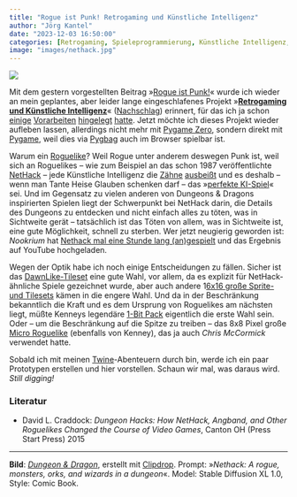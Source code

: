 ```yaml
---
title: "Rogue ist Punk! Retrogaming und Künstliche Intelligenz"
author: "Jörg Kantel"
date: "2023-12-03 16:50:00"
categories: [Retrogaming, Spieleprogrammierung, Künstliche Intelligenz, Tiles und Sprites, Pygame]
image: "images/nethack.jpg"
---
```


[![](images/nethack-b.jpg)](https://www.flickr.com/photos/schockwellenreiter/53372945339/)

Mit dem gestern vorgestellten Beitrag »[Rogue ist Punk!](https://kantel.github.io/posts/2023120202_roguelike_browser/)« wurde ich wieder an mein geplantes, aber leider lange eingeschlafenes Projekt »**[Retrogaming und Künstliche Intelligenz](http://blog.schockwellenreiter.de/2022/04/2022041401.html)**« ([Nachschlag](http://blog.schockwellenreiter.de/2022/04/2022041502.html)) erinnert, für das ich ja schon [einige](http://blog.schockwellenreiter.de/2022/04/2022041701.html)  [Vorarbeiten](http://blog.schockwellenreiter.de/2022/04/2022041901.html) [hingelegt](http://blog.schockwellenreiter.de/2022/04/2022042101.html) [hatte](http://blog.schockwellenreiter.de/2022/04/2022042501.html). Jetzt möchte ich dieses Projekt wieder aufleben lassen, allerdings nicht mehr mit [Pygame Zero](http://cognitiones.kantel-chaos-team.de/multimedia/spieleprogrammierung/pygamezero.html), sondern direkt mit [Pygame](http://cognitiones.kantel-chaos-team.de/multimedia/spieleprogrammierung/pygame.html), weil dies via [Pygbag](http://cognitiones.kantel-chaos-team.de/multimedia/spieleprogrammierung/pygbag.html) auch im Browser spielbar ist.

Warum ein [Roguelike](http://cognitiones.kantel-chaos-team.de/medien/retrogames/rogue.html)? Weil Rogue unter anderem deswegen Punk ist, weil sich an Roguelikes -- wie zum Beispiel an das schon 1987 veröffentlichte [NetHack](http://cognitiones.kantel-chaos-team.de/medien/retrogames/nethack.html) -- jede Künstliche Intelligenz die [Zähne](https://the-decoder.de/nethack-retro-game-zeigt-deep-learning-schwaechen/) [ausbeißt](https://the-decoder.de/nethack-altertuemliches-videospiel-soll-ki-entwicklung-voranbringen/) und es deshalb -- wenn man Tante Heise Glauben schenken darf -- das »[perfekte KI-Spiel](https://www.heise.de/news/Drei-Fragen-und-Antworten-Ist-NetHack-ist-das-perfekte-KI-Spiel-7193554.html)« sei. Und im Gegensatz zu vielen anderen von Dungeons & Dragons inspirierten Spielen liegt der Schwerpunkt bei NetHack darin, die Details des Dungeons zu entdecken und nicht einfach alles zu töten, was in Sichtweite gerät – tatsächlich ist das Töten von allem, was in Sichtweite ist, eine gute Möglichkeit, schnell zu sterben. Wer jetzt neugierig geworden ist: *Nookrium* hat [Nethack mal eine Stunde lang (an)gespielt](https://www.youtube.com/watch?v=_JkZ_Gt_bzU) und das Ergebnis auf YouTube hochgeladen.

Wegen der Optik habe ich noch einige Entscheidungen zu fällen. Sicher ist das [DawnLike-Tileset](https://kantel.github.io/posts/2023072303_freie_tiles_und_sprites/index.html) eine gute Wahl, vor allem, da es explizit für NetHack-ähnliche Spiele gezeichnet wurde, aber auch andere 1[6x16 große Sprite- und Tilesets](https://kantel.github.io/index.html#category=Tiles%20und%20Sprites) kämen in die engere Wahl. Und da in der Beschränkung bekanntlich die Kraft und es dem Ursprung von Roguelikes am nächsten liegt, müßte Kenneys legendäre [1-Bit Pack](https://www.kenney.nl/assets/1-bit-pack) eigentlich die erste Wahl sein. Oder -- um die Beschränkung auf die Spitze zu treiben -- das 8x8 Pixel große [Micro Roguelike](https://www.kenney.nl/assets/micro-roguelike) (ebenfalls von Kenney), das ja auch *Chris McCormick* verwendet hatte.

Sobald ich mit meinen [Twine](http://cognitiones.kantel-chaos-team.de/multimedia/spieleprogrammierung/twine2.html)-Abenteuern durch bin, werde ich ein paar Prototypen erstellen und hier vorstellen. Schaun wir mal, was daraus wird. *Still digging!*

### Literatur

- David L. Craddock: *Dungeon Hacks: How NetHack, Angband, and Other Roguelikes Changed the Course of Video Games*, Canton OH (Press Start Press) 2015

---

**Bild**: *[Dungeon & Dragon](https://www.flickr.com/photos/schockwellenreiter/53372945339/)*, erstellt mit [Clipdrop](https://clipdrop.co/stable-diffusion). Prompt: »*Nethack: A rogue, monsters, orks, and wizards in a dungeon*«. Model: Stable Diffusion XL&nbsp;1.0, Style: Comic Book.